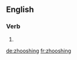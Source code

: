 ==English==

===Verb===
{{head|en}}

# {{present participle of|zhoosh|lang=en}}

[[de:zhooshing]]
[[fr:zhooshing]]